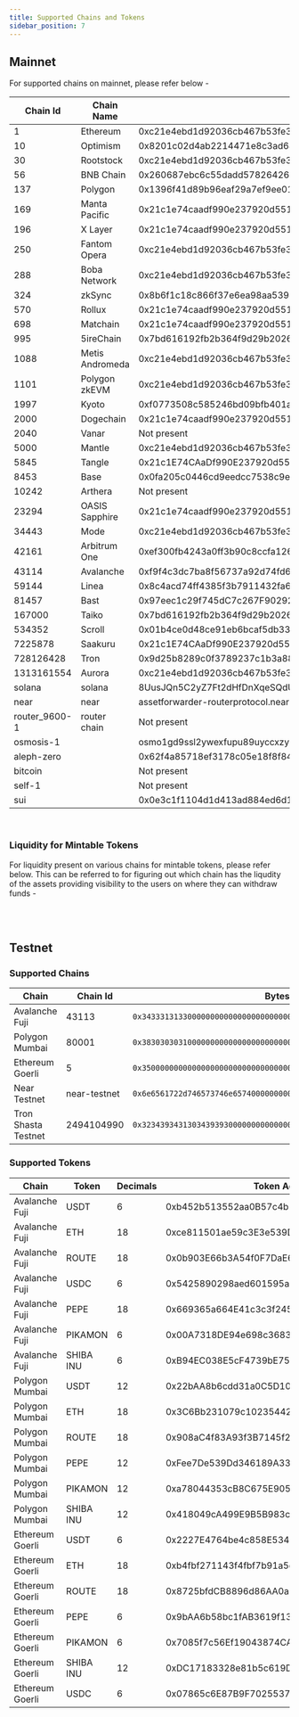 ```yaml
---
title: Supported Chains and Tokens
sidebar_position: 7
---
```



## Mainnet
For supported chains on mainnet, please refer below -

 **Chain Id**       | **Chain Name**      | **Gateway Contract Address**                                                                                                       |
------------------- | ------------------- | ---------------------------------------------------------------------------------------------------------------------------------- |                                                     
1                   | Ethereum            | 0xc21e4ebd1d92036cb467b53fe3258f219d909eb9                                                                                         | 
10                  | Optimism            | 0x8201c02d4ab2214471e8c3ad6475c8b0cd9f2d06                                                                                         | 
30                  | Rootstock           | 0xc21e4ebd1d92036cb467b53fe3258f219d909eb9                                                                                         | 
56                  | BNB Chain           | 0x260687ebc6c55dadd578264260f9f6e968f7b2a5                                                                                         | 
137                 | Polygon             | 0x1396f41d89b96eaf29a7ef9ee01ad36e452235ae                                                                                         | 
169                 | Manta Pacific       | 0x21c1e74caadf990e237920d5515955a024031109                                                                                         |
196                 | X Layer             | 0x21c1e74caadf990e237920d5515955a024031109                                                                                         |
250                 | Fantom Opera        | 0xc21e4ebd1d92036cb467b53fe3258f219d909eb9                                                                                         |
288                 | Boba Network        | 0xc21e4ebd1d92036cb467b53fe3258f219d909eb9                                                                                         |
324                 | zkSync              | 0x8b6f1c18c866f37e6ea98aa539e0c117e70178a2                                                                                         |
570                 | Rollux              | 0x21c1e74caadf990e237920d5515955a024031109                                                                                         |
698                 | Matchain            | 0x21c1e74caadf990e237920d5515955a024031109                                                                                         |
995                 | 5ireChain           | 0x7bd616192fb2b364f9d29b2026165281a5f2ff2f                                                                                         |
1088                | Metis Andromeda     | 0xc21e4ebd1d92036cb467b53fe3258f219d909eb9                                                                                         |
1101                | Polygon zkEVM       | 0xc21e4ebd1d92036cb467b53fe3258f219d909eb9                                                                                         |
1997                | Kyoto               | 0xf0773508c585246bd09bfb401aa18b72685b03f9                                                                                         |
2000                | Dogechain           | 0x21c1e74caadf990e237920d5515955a024031109                                                                                         |
2040                | Vanar               | Not present	                                                                                                                       |
5000                | Mantle              | 0xc21e4ebd1d92036cb467b53fe3258f219d909eb9                                                                                         |
5845                | Tangle              | 0x21c1E74CAaDf990E237920d5515955a024031109                                                                                         |
8453                | Base                | 0x0fa205c0446cd9eedcc7538c9e24bc55ad08207f                                                                                         |
10242               | Arthera             | Not present	                                                                                                                       |
23294               | OASIS Sapphire      | 0x21c1e74caadf990e237920d5515955a024031109                                                                                         |
34443               | Mode                | 0xc21e4ebd1d92036cb467b53fe3258f219d909eb9                                                                                         |
42161               | Arbitrum One        | 0xef300fb4243a0ff3b90c8ccfa1264d78182adaa4                                                                                         |
43114               | Avalanche           | 0xf9f4c3dc7ba8f56737a92d74fd67230c38af51f2                                                                                         |
59144               | Linea               | 0x8c4acd74ff4385f3b7911432fa6787aa14406f8b                                                                                         |
81457               | Bast                | 0x97eec1c29f745dC7c267F90292AA663d997a601D                                                                                         |
167000              | Taiko               | 0x7bd616192fb2b364f9d29b2026165281a5f2ff2f                                                                                         |
534352              | Scroll              | 0x01b4ce0d48ce91eb6bcaf5db33870c65d641b894                                                                                         |
7225878             | Saakuru             | 0x21c1E74CAaDf990E237920d5515955a024031109                                                                                         |
728126428           | Tron                | 0x9d25b8289c0f3789237c1b3a88264882eed6c610                                                                                         |
1313161554          | Aurora              | 0xc21e4ebd1d92036cb467b53fe3258f219d909eb9                                                                                         |
solana              | solana              | 8UusJQn5C2yZ7Ft2dHfDnXqeSQdUzhiEe3gvLw35gQ8F                                                                                       |
near                | near                | assetforwarder-routerprotocol.near	                                                                                               |
router_9600-1       | router chain        | Not present	                                                                                                                       |
osmosis-1	        |                     | osmo1gd9ssl2ywexfupu89uyccxzy7vm3kl4mqm0f3kmlz2vl8rtdu4jsgxawg4                                                                    |
aleph-zero	        |                     | 0x62f4a85718ef3178c05e18f8f84807daa6145788d7a1b1423657ceee1ada3320                                                                 |
bitcoin             |                     | Not present	                                                                                                                       |
self-1              |                     | Not present	                                                                                                                       |
sui                 |                     | 0x0e3c1f1104d1d413ad884ed6d136a70c78565d83b5a65a07cb1f1e86aab48f36f201dc8662b78ac9c1cb81dfedb185bc88d594aa09580be422ba538583a3d507 |
<br />

### Liquidity for Mintable Tokens
For liquidity present on various chains for mintable tokens, please refer below. This can be referred to for figuring out which chain has the liqudity of the assets providing visibility to the users on where they can withdraw funds -

<AssetBridgeLiquidityData />

<br />
<br />

## Testnet

### Supported Chains

| **Chain**           | **Chain Id**                                   | **Bytes32**
| ------------------- | ---------------------------------------------- | --------------------------- |
| Avalanche Fuji      | 43113                                          | `0x3433313133000000000000000000000000000000000000000000000000000000` |
| Polygon Mumbai      | 80001                                          | `0x3830303031000000000000000000000000000000000000000000000000000000` |
| Ethereum Goerli     | 5                                              | `0x3500000000000000000000000000000000000000000000000000000000000000` |
| Near Testnet        | near-testnet                                   | `0x6e6561722d746573746e65740000000000000000000000000000000000000000` |
| Tron Shasta Testnet | 2494104990                                     | `0x3234393431303439393000000000000000000000000000000000000000000000` |


### Supported Tokens

| **Chain**               | **Token**    | **Decimals** | **Token Address**                           |
| ----------------------- | ------------ | ------------ | ------------------------------------        |
|   Avalanche Fuji        | USDT         | 6            | 0xb452b513552aa0B57c4b1C9372eFEa78024e5936  |
|   Avalanche Fuji        | ETH          | 18           | 0xce811501ae59c3E3e539D5B4234dD606E71A312e  |
|   Avalanche Fuji        | ROUTE        | 18           | 0x0b903E66b3A54f0F7DaE605418D14f0339560D76  |
|   Avalanche Fuji        | USDC         | 6            | 0x5425890298aed601595a70ab815c96711a31bc65  |
|   Avalanche Fuji        | PEPE         | 18           | 0x669365a664E41c3c3f245779f98118CF23a20789  |
|   Avalanche Fuji        | PIKAMON      | 6            | 0x00A7318DE94e698c3683db8f78dE881de4E5d18C  |
|   Avalanche Fuji        | SHIBA INU    | 6            | 0xB94EC038E5cF4739bE757dF3cBd2e1De897fCA2e  |
|   Polygon Mumbai        | USDT         | 12           | 0x22bAA8b6cdd31a0C5D1035d6e72043f4Ce6aF054  |
|   Polygon Mumbai        | ETH          | 18           | 0x3C6Bb231079c1023544265f8F26505bc5955C3df  |
|   Polygon Mumbai        | ROUTE        | 18           | 0x908aC4f83A93f3B7145f24f906327018c9e54B3a  |
|   Polygon Mumbai        | PEPE         | 12           | 0xFee7De539Dd346189A33E954c8A140df95F94B89  |
|   Polygon Mumbai        | PIKAMON      | 12           | 0xa78044353cB8C675E905Ce7339769872Edd8E637  |
|   Polygon Mumbai        | SHIBA INU    | 12           | 0x418049cA499E9B5B983c9141c341E1aA489d6E4d  |
|   Ethereum Goerli       | USDT         | 6            | 0x2227E4764be4c858E534405019488D9E5890Ff9E  |
|   Ethereum Goerli       | ETH          | 18           | 0xb4fbf271143f4fbf7b91a5ded31805e42b2208d6  |
|   Ethereum Goerli       | ROUTE        | 18           | 0x8725bfdCB8896d86AA0a6342A7e83c1565f62889  |
|   Ethereum Goerli       | PEPE         | 6            | 0x9bAA6b58bc1fAB3619f1387F27dCC18CbA5A9ca1  |
|   Ethereum Goerli       | PIKAMON      | 6            | 0x7085f7c56Ef19043874CA3F2eA781CDa788be5E4  |
|   Ethereum Goerli       | SHIBA INU    | 12           | 0xDC17183328e81b5c619D58F6B7E480AB1c2EA152  |
|   Ethereum Goerli       | USDC         | 6            | 0x07865c6E87B9F70255377e024ace6630C1Eaa37F  |

